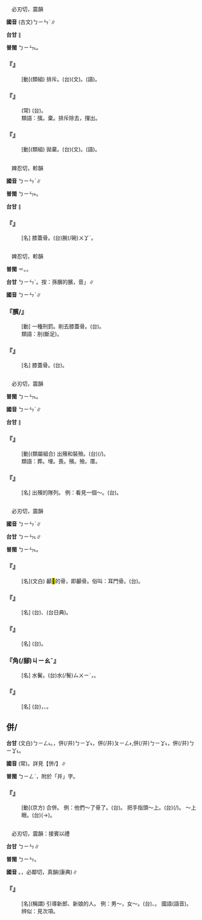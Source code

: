 
=={{ruby|擯|ㄅㄧㄣˋ}}==

　必刃切，震韻

'''國音''' (古文)<rt>ㄅㄧㄣˋ</rt>∥

'''台甘''' {{ruby|(文)|ㄅㄧㄣ˪}}∥

'''普閩''' <rt>ㄅㄧㄣ˪</rt>。

    

==='''『{{ruby|擯|ㄅㄧㄣˋ}}{{ruby|除|ㄔㄨˊ}}』'''===
: [動](類組) 排斥。(台){{ruby|擯|ㄅㄧㄣ˪}}{{ruby|除|ㄉㄨˊ}}(文)。{{ruby|排|ㄅㄞˊ}}{{ruby|斥|ㄊㄧㆤㆶ}}(語)。
    

==='''『{{ruby|擯|ㄅㄧㄣˋ}}{{ruby|斥|ㄔˋ}}{{ruby|異|ㄧˋ}}{{ruby|己|ㄐㄧˇ}}』'''===
: (常) (台){{ruby|排|ㄅㄞˊ}}{{ruby|斥|ㄊㄧㆤㆶ}}{{ruby|合|ㄍㄚㆴ}}{{ruby|自|ㄗㄨ˫}}{{ruby|己|ㄍㄧˋ}}{{ruby|無|ㆠㄜˊ}}{{ruby|共|ㄍㄤ˫}}{{ruby|款|ㄎㄨㄢˋ}}{{ruby|思|ㄙㄨ˫}}{{ruby|想|ㄒㄧㆲˋ}}{{ruby|丌|ㆤ}}{{ruby|人|ㄌㄤˊ}}。
:類語：擯。棄。排斥除去，攆出。
:
    

==='''『{{ruby|擯|ㄅㄧㄣˋ}}{{ruby|棄|ㄑㄧˋ}}』'''===
: [動](類組) 拋棄。(台){{ruby|擯|ㄅㄧㄣ˪}}{{ruby|棄|ㄎㄧ˪}}(文)。{{ruby|擯|ㄏㄧㄚㆵ}}{{ruby|棄|ㄍㄚㆶ ͘}}(語)。
    

=={{ruby|髕|ㄅㄧㄣˋ}}==

　婢忍切，軫韻

'''國音''' <rt>ㄅㄧㄣˋ</rt>∥

'''普閩''' <rt>ㄅㄧㄣ˫</rt>。

'''台甘''' {{ruby|(文)|ㄅㄧㄣ˪/ㄅㄧㄣ˫}}∥

    

==='''『{{ruby|髕|ㄅㄧㄣˋ}}{{ruby|骨|ㄍㄨˇ}}』'''===
: [名] 膝蓋骨。(台){{ruby|骹|ㄎㄚ}}{{ruby|頭|ㄊㄠˊ}}腕(/碗)<rt>ㄨㆩˋ</rt>{{ruby|骨|ㄍㄨㆵ}}。
    

=={{ruby|臏|ㄅㄧㄣˋ}}==

　婢忍切，軫韻

'''普閩''' ＝{{ruby|髕|ㄅㄧㄣˋ}}。{{ruby|(方)|ㄅㄧㄣ˫}}。

'''台甘''' <rt>ㄅㄧㄣˊ</rt>{{ruby|。|ㄅㄧㄣ˫}}。按：孫臏的臏，音{{ruby|「|ㄅㄧㄣ˪}}」∥

'''國音''' <rt>ㄅㄧㄣˋ</rt>∥

    

==='''『臏/{{ruby|髕|ㄅㄧㄣˋ}}』'''===
: [動] 一種刑罰。削去膝蓋骨。(台){{ruby|叩|ㄎㄚ˪}}{{ruby|去|ㄎㄧ˪}}{{ruby|骹|ㄎㄚ}}{{ruby|頭|ㄊㄠˊ}}{{ruby|窩|ㄨ}}{{ruby|骨|ㄍㄨㆵ}}。
:類語：刖(斷足)。
:
    

==='''『{{ruby|臏|ㄅㄧㄣˋ}}{{ruby|骨|ㄍㄨˇ}}』'''===
: [名] 膝蓋骨。(台){{ruby|骹|ㄎㄚ}}{{ruby|頭|ㄊㄠˊ}}{{ruby|腕|ㄨㆩˋ}}{{ruby|骨|ㄍㄨㆵ}}。
    

=={{ruby|殯|ㄅㄧㄣˋ}}==

　必刃切，震韻

'''普閩''' <rt>ㄅㄧㄣ˪</rt>。

'''國音''' <rt>ㄅㄧㄣˋ</rt>∥

'''台甘''' {{ruby|(文)|ㄅㄧㄣ˪}}∥

    

==='''『{{ruby|殯|ㄅㄧㄣˋ}}{{ruby|殮|ㄌㄧㄢˋ}}』'''===
: [動](類屬組合) 出殯和裝殮。(台){{ruby|出|ㄘㄨㆵ}}{{ruby|葬|ㄗㆲ˪}}(/{{ruby|山|ㄙㄨㆩ}}){{ruby|及|ㄍㄚㆴ}}{{ruby|入|ㄌㄧㆴ ͘}}{{ruby|殮|ㄌㄧㆰ˫}}。
:類語：葬。埋。喪。殯。殮。厝。
:
    

==='''『{{ruby|殯|ㄅㄧㄣˋ}}』'''===
: [名] 出殯的隊列。 例：看見一個～。(台){{ruby|看|ㄎㄨㆩ˪}}{{ruby|見|ㄍㆪ˪}}{{ruby|一|ㄐㄧㆵ ͘}}{{ruby|陣|ㄉㄧㄣ˫}}{{ruby|出|ㄘㄨㆵ}}{{ruby|山|ㄙㄨㆩ}}{{ruby|丌|ㆤ}}。
    

=={{ruby|鬢|ㄅㄧㄣˋ}}==

　必刃切，震韻

'''國音''' <rt>ㄅㄧㄣˋ</rt>∥

'''台甘''' <rt>ㄅㄧㄣ˪</rt>∥

'''普閩''' <rt>ㄅㄧㄣ˪</rt>。

    

==='''『{{ruby|鬢|ㄅㄧㄣˋ}}{{ruby|骨|ㄍㄨˇ}}』'''===
: [名](文白) 顳<mark>&#xffbee;</mark>的骨，即顳骨。俗叫：耳門骨。(台){{ruby|鬢|ㄅㄧㄣ˪}}{{ruby|邊|ㄅㆪ}}{{ruby|骨|ㄍㄨㆵ}}。
    

==='''『{{ruby|水|ㄕㄨㄟˇ}}{{ruby|鬢|ㄅㄧㄣˋ}}』'''===
: [名] (台){{ruby|鬢|ㄅㄧㄣ˪}}{{ruby|鬌|ㄙㄨㄧˋ}}、{{ruby|鬢|ㄅㄧㄣ˪}}{{ruby|蓑|ㄙㄨㄧ}}(台日典)。
    

==='''『{{ruby|霜|ㄕㄨㄤ}}{{ruby|鬢|ㄅㄧㄣˋ}}』'''===
: [名] (台){{ruby|變|ㄅㄧㄢ˪}}{{ruby|白|ㄅㆤㆷ ͘}}{{ruby|色|ㄒㄧㆤㆶ}}{{ruby|丌|ㆤ}}{{ruby|鬢|ㄅㄧㄣ˪}}{{ruby|毛|ㄇㆦ/ㄇㆭˊ}}。
    

==='''『{{ruby|鬢|ㄅㄧㄣˋ}}角(/腳)<rt>ㄐㄧㄠˇ</rt>{{ruby|兒|ㄦ}}』'''===
: [名] 水鬢。(台){{ruby|鬢|ㄅㄧㄣ˪}}水(/鬌)<rt>ㄙㄨㄧˋ</rt>，{{ruby|鬢|ㄅㄧㄣ˪}}{{ruby|骹|ㄎㄚ}}。
    

==='''『{{ruby|鬢|ㄅㄧㄣˋ}}{{ruby|髮|ㄈㄚˇ}}』'''===
: [名] (台){{ruby|鬢|ㄅㄧㄣ˪}}{{ruby|角|ㄍㄚㆶ}}{{ruby|丌|ㆤ}}{{ruby|毛|ㄇㆦ/ㄇㆭˊ}}，{{ruby|亦|ㄧㄚㆷ ͘}}{{ruby|叫|ㄍㄧㄜ˪}}{{ruby|鬢|ㄅㄧㄣ˪}}{{ruby|角|ㄍㄚㆶ}}、{{ruby|鬢|ㄅㄧㄣ˪}}{{ruby|骹|ㄎㄚ}}。
    

==併/{{ruby|并|ㄅㄧㄣˋ}}==



'''台甘''' (文白)<rt>ㄅㄧㄥ˪</rt>。{{ruby|(語)|ㄅㄧㆩ˪}}，併(/并)<rt>ㄅㄧㆩ˪</rt>{{ruby|生|ㄙㆥ/ㄒㆪ}}{{ruby|死|ㄒㄧˋ}}{{ruby|。|ㄆㄧㄥ˫}}，{{ruby|比|ㄅㄧˋ}}併(/并)<rt>ㄆㄧㄥ˫</rt>,併(/并)<rt>ㄅㄧㆩ˪</rt>{{ruby|字|ㄌㄧ˫}}{{ruby|運|ㄨㄣ˫}}{{ruby|。|ㄅㄧㄤ˪}}{{ruby|＝|ㄅㄧㆩ˪}}，{{ruby|做|ㄗㄨㆤ˪/ㄗㄜ˪}}{{ruby|一|ㄐㄧㆵ ͘}}{{ruby|睏|ㄎㄨㄣ˪}}併(/并)<rt>ㄅㄧㆩ˪</rt>。

'''國音''' {{ruby|(京)|ㄅㄧㄣˋ}}{{ruby|＝|ㄅㄧㄥˋ}}(常)。詳見【併/{{ruby|并|ㄅㄧㄥˋ}}】∥

'''普閩''' <rt>ㄅㄧㄥˋ</rt>，附於「并」字。

    

==='''『{{ruby|併|ㄅㄧㄣˋ}}』'''===
: [動](京方) 合併。 例：他們～了骨了。(台){{ruby|<mark>&#xffad9;</mark>|ㄧㄣ}}{{ruby|兩|ㄋㆭ˫}}{{ruby|人|ㄌㄤˊ}}{{ruby|葬|ㄗㆲ˪}}{{ruby|做|ㄗㄨㆤ˪/ㄗㄜ˪}}{{ruby|一|ㄐㄧㆵ ͘}}{{ruby|窟|ㄎㄨㆵ}}。 把手指頭～上。(台){{ruby|手|ㄑㄧㄨˋ}}{{ruby|掌|ㄐㄧㄥˋ}}{{ruby|頭|ㄊㄠˊ}}{{ruby|仔|ㄚ}}{{ruby|夾|ㄍㄧㄚㆴ}}(/{{ruby|合|ㄍㄚㆴ}}){{ruby|倚|ㄨㄚˋ}}{{ruby|起|·ㄎㄧˋ}}{{ruby|來|·ㄌㄞˊ}}。 ～上眼。(台){{ruby|目|ㆠㄚㆶ ͘}}{{ruby|珠|ㄗㄨ}}(→{{ruby|睭|ㄐㄧㄨ}}){{ruby|放|ㄅㄤ˪}}{{ruby|瞌|ㄎㆤㆷ/ㄎㄨㆤㆷ}}{{ruby|瞌|ㄎㆤㆷ/ㄎㄨㆤㆷ}}。
    

=={{ruby|儐|ㄅㄧㄣˋ}}==

　必刃切，震韻：接賓以禮

'''台甘''' <rt>ㄅㄧㄣ</rt>∥

'''普閩''' <rt>ㄅㄧㄣ</rt>。

'''國音''' {{ruby|(文)|ㄅㄧㄣˋ}}。{{ruby|(語)|ㄅㄧㄣ}}，必鄰切，真韻(康典)∥

    

==='''『{{ruby|儐|ㄅㄧㄣˋ}}{{ruby|相|ㄒㄧㄤˋ}}』'''===
: [名](稱謂) 引導新郎、新娘的人。 例：男～，女～。(台){{ruby|娶|ㄘㄨㄚ˫}}{{ruby|嫁|ㄍㆤ˪}}、{{ruby|伴|ㄆㄨㆩ˫}}{{ruby|嫁|ㄍㆤ˪}}{{ruby|丌|ㆤ}}{{ruby|人|ㄌㄤˊ}}。 國語(語音){{ruby|儐|ㄅㄧㄣ}}{{ruby|相|ㄒㄧㄤˋ}}。
:辨似：見次項。
:
    
